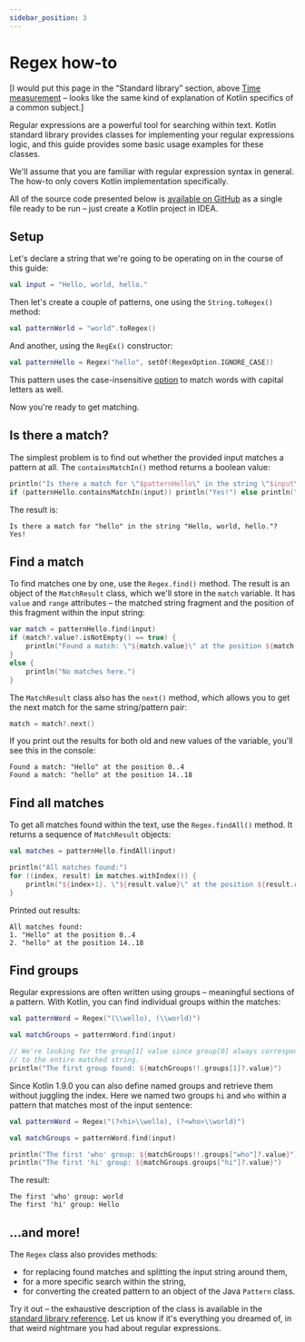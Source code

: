 ```yaml
---
sidebar_position: 3
---
```


# Regex how-to

[I would put this page in the “Standard library” section, above [Time measurement](https://kotlinlang.org/docs/time-measurement.html) – looks like the same kind of explanation of Kotlin specifics of a common subject.]

Regular expressions are a powerful tool for searching within text. Kotlin standard library provides classes for implementing your regular expressions logic, and this guide provides some basic usage examples for these classes.

We'll assume that you are familiar with regular expression syntax in general. The how-to only covers Kotlin implementation specifically.

All of the source code presented below is [available on GitHub](https://github.com/zamulla/jet-test/blob/main/code-examples/regex.kt) as a single file ready to be run – just create a Kotlin project in IDEA.

## Setup

Let's declare a string that we're going to be operating on in the course of this guide:

```kotlin
val input = "Hello, world, hello."
```

Then let's create a couple of patterns, one using the `String.toRegex()` method:

```kotlin
val patternWorld = "world".toRegex()
```

And another, using the `RegEx()` constructor:

```kotlin
val patternHello = Regex("hello", setOf(RegexOption.IGNORE_CASE))
```

This pattern uses the case-insensitive [option](https://kotlinlang.org/api/latest/jvm/stdlib/kotlin.text/-regex-option/) to match words with capital letters as well.

Now you're ready to get matching.

## Is there a match?

The simplest problem is to find out whether the provided input matches a pattern at all. The `containsMatchIn()` method returns a boolean value:

```kotlin
println("Is there a match for \"$patternHello\" in the string \"$input\"?")
if (patternHello.containsMatchIn(input)) println("Yes!") else println("Nope.")
```

The result is:

```text
Is there a match for "hello" in the string "Hello, world, hello."?
Yes!
```

## Find a match

To find matches one by one, use the `Regex.find()` method. The result is an object of the `MatchResult` class, which we'll store in the `match` variable. It has `value` and `range` attributes – the matched string fragment and the position of this fragment within the input string:

```kotlin
var match = patternHello.find(input)
if (match?.value?.isNotEmpty() == true) {
    println("Found a match: \"${match.value}\" at the position ${match.range}")
}
else {
    println("No matches here.")
}
```

The `MatchResult` class also has the `next()` method, which allows you to get the next match for the same string/pattern pair:

```kotlin
match = match?.next()
```

If you print out the results for both old and new values of the variable, you'll see this in the console:

```text
Found a match: "Hello" at the position 0..4
Found a match: "hello" at the position 14..18
```

## Find all matches

To get all matches found within the text, use the `Regex.findAll()` method. It returns a sequence of `MatchResult` objects:

```kotlin
val matches = patternHello.findAll(input)

println("All matches found:")
for ((index, result) in matches.withIndex()) {
    println("${index+1}. \"${result.value}\" at the position ${result.range}")
}
```

Printed out results:

```text
All matches found:
1. "Hello" at the position 0..4
2. "hello" at the position 14..18
```

## Find groups

Regular expressions are often written using groups – meaningful sections of a pattern. With Kotlin, you can find individual groups within the matches:

```kotlin
val patternWord = Regex("(\\wello), (\\world)")

val matchGroups = patternWord.find(input)

// We're looking for the group[1] value since group[0] always corresponds
// to the entire matched string.
println("The first group found: ${matchGroups!!.groups[1]?.value}")
```

Since Kotlin 1.9.0 you can also define named groups and retrieve them without juggling the index. Here we named two groups `hi` and `who` within a pattern that matches most of the input sentence:

```kotlin
val patternWord = Regex("(?<hi>\\wello), (?<who>\\world)")

val matchGroups = patternWord.find(input)

println("The first 'who' group: ${matchGroups!!.groups["who"]?.value}")
println("The first 'hi' group: ${matchGroups.groups["hi"]?.value}")
```

The result:

```
The first 'who' group: world
The first 'hi' group: Hello
```

## ...and more!

The `Regex` class also provides methods:

* for replacing found matches and splitting the input string around them,
* for a more specific search within the string,
* for converting the created pattern to an object of the Java `Pattern` class.

Try it out – the exhaustive description of the class is available in the [standard library reference](https://kotlinlang.org/api/latest/jvm/stdlib/kotlin.text/-regex/). Let us know if it's everything you dreamed of, in that weird nightmare you had about regular expressions.